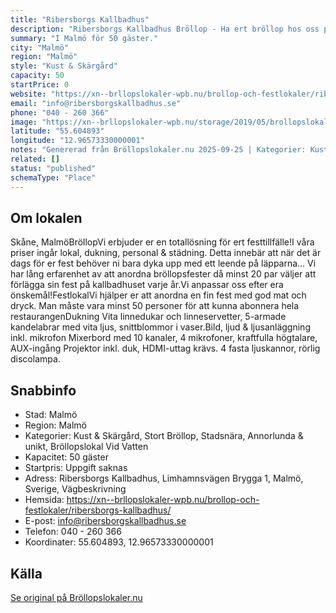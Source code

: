 ```yaml
---
title: "Ribersborgs Kallbadhus"
description: "Ribersborgs Kallbadhus Bröllop - Ha ert bröllop hos oss på Ribersborgs Kallbadhus. Se vår fina Bröllopslokal. Skicka gärna en förfrågan så hjälper vi Er!"
summary: "I Malmö för 50 gäster."
city: "Malmö"
region: "Malmö"
style: "Kust & Skärgård"
capacity: 50
startPrice: 0
website: "https://xn--brllopslokaler-wpb.nu/brollop-och-festlokaler/ribersborgs-kallbadhus/"
email: "info@ribersborgskallbadhus.se"
phone: "040 - 260 366"
image: "https://xn--brllopslokaler-wpb.nu/storage/2019/05/brollopslokal-malmo-skane-ribbersborgs-visningsbild.webp"
latitude: "55.604893"
longitude: "12.96573330000001"
notes: "Genererad från Bröllopslokaler.nu 2025-09-25 | Kategorier: Kust & Skärgård, Stort Bröllop, Stadsnära, Annorlunda & unikt, Bröllopslokal Vid Vatten"
related: []
status: "published"
schemaType: "Place"
---
```


## Om lokalen

Skåne, MalmöBröllopVi erbjuder er en totallösning för ert festtillfälle!I våra priser ingår lokal, dukning, personal & städning. Detta innebär att när det är dags för er fest behöver ni bara dyka upp med ett leende på läpparna… Vi har lång erfarenhet av att anordna bröllopsfester då minst 20 par väljer att förlägga sin fest på kallbadhuset varje år.Vi anpassar oss efter era önskemål!FestlokalVi hjälper er att anordna en fin fest med god mat och dryck. Man måste vara minst 50 personer för att kunna abonnera hela restaurangenDukning Vita linnedukar och linneservetter, 5-armade kandelabrar med vita ljus, snittblommor i vaser.Bild, ljud & ljusanläggning inkl. mikrofon Mixerbord med 10 kanaler, 4 mikrofoner, kraftfulla högtalare, AUX-ingång Projektor inkl. duk, HDMI-uttag krävs. 4 fasta ljuskannor, rörlig discolampa.

## Snabbinfo

- Stad: Malmö
- Region: Malmö
- Kategorier: Kust & Skärgård, Stort Bröllop, Stadsnära, Annorlunda & unikt, Bröllopslokal Vid Vatten
- Kapacitet: 50 gäster
- Startpris: Uppgift saknas
- Adress: Ribersborgs Kallbadhus, Limhamnsvägen Brygga 1, Malmö, Sverige, Vägbeskrivning
- Hemsida: https://xn--brllopslokaler-wpb.nu/brollop-och-festlokaler/ribersborgs-kallbadhus/
- E-post: info@ribersborgskallbadhus.se
- Telefon: 040 - 260 366
- Koordinater: 55.604893, 12.96573330000001

## Källa

[Se original på Bröllopslokaler.nu](https://xn--brllopslokaler-wpb.nu/brollop-och-festlokaler/ribersborgs-kallbadhus/)
